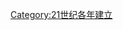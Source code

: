 {{estcat|201|5|2009|2020}}
{{Commonscat|2015 establishments}}
[[Category:21世纪各年建立|Category:21世纪各年建立]]